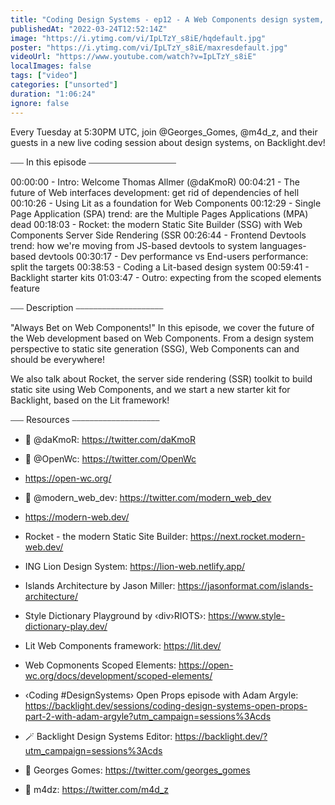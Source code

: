 ```yaml
---
title: "Coding Design Systems - ep12 - A Web Components design system, with Thomas Allmer"
publishedAt: "2022-03-24T12:52:14Z"
image: "https://i.ytimg.com/vi/IpLTzY_s8iE/hqdefault.jpg"
poster: "https://i.ytimg.com/vi/IpLTzY_s8iE/maxresdefault.jpg"
videoUrl: "https://www.youtube.com/watch?v=IpLTzY_s8iE"
localImages: false
tags: ["video"]
categories: ["unsorted"]
duration: "1:06:24"
ignore: false
---
```

Every Tuesday at 5:30PM UTC, join @Georges_Gomes, @m4d_z, and their guests in a new live coding session about design systems, on Backlight.dev!

⎯⎯⎯ In this episode ⎯⎯⎯⎯⎯⎯⎯⎯⎯⎯⎯⎯⎯⎯⎯⎯⎯⎯⎯⎯

00:00:00 - Intro: Welcome Thomas Allmer (@daKmoR)
00:04:21 - The future of Web interfaces development: get rid of dependencies of hell
00:10:26 - Using Lit as a foundation for Web Components
00:12:29 - Single Page Application (SPA) trend: are the Multiple Pages Applications (MPA) dead
00:18:03 - Rocket: the modern Static Site Builder (SSG) with Web Components Server Side Rendering (SSR
00:26:44 - Frontend Devtools trend: how we're moving from JS-based devtools to system languages-based devtools
00:30:17 - Dev performance vs End-users performance: split the targets
00:38:53 - Coding a Lit-based design system
00:59:41 - Backlight starter kits
01:03:47 - Outro: expecting from the scoped elements feature

⎯⎯⎯ Description ⎯⎯⎯⎯⎯⎯⎯⎯⎯⎯⎯⎯⎯⎯⎯⎯⎯⎯⎯⎯

"Always Bet on Web Components!" In this episode, we cover the future of the Web development based on Web Components. From a design system perspective to static site generation (SSG), Web Components can and should be everywhere!

We also talk about Rocket, the server side rendering (SSR) toolkit to build static site using Web Components, and we start a new starter kit for Backlight, based on the Lit framework!

⎯⎯⎯ Resources ⎯⎯⎯⎯⎯⎯⎯⎯⎯⎯⎯⎯⎯⎯⎯⎯⎯⎯⎯⎯

- 🐥 @daKmoR: https://twitter.com/daKmoR
- 🐥 @OpenWc: https://twitter.com/OpenWc
- https://open-wc.org/
- 🐥 @modern_web_dev: https://twitter.com/modern_web_dev
- https://modern-web.dev/

- Rocket - the modern Static Site Builder: https://next.rocket.modern-web.dev/
- ING Lion Design System: https://lion-web.netlify.app/
- Islands Architecture by Jason Miller: https://jasonformat.com/islands-architecture/
- Style Dictionary Playground by ‹div›RIOTS›: https://www.style-dictionary-play.dev/
- Lit Web Components framework: https://lit.dev/
- Web Copmonents Scoped Elements: https://open-wc.org/docs/development/scoped-elements/

- ‹Coding #DesignSystems› Open Props episode with Adam Argyle: https://backlight.dev/sessions/coding-design-systems-open-props-part-2-with-adam-argyle?utm_campaign=sessions%3Acds

- 🪄 Backlight Design Systems Editor: https://backlight.dev/?utm_campaign=sessions%3Acds
- 🐥 Georges Gomes: https://twitter.com/georges_gomes
- 🐥 m4dz: https://twitter.com/m4d_z
